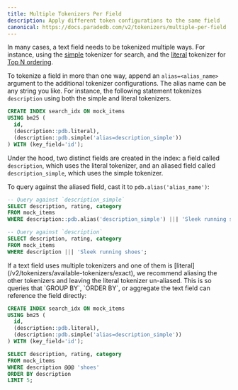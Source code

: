 ```yaml
---
title: Multiple Tokenizers Per Field
description: Apply different token configurations to the same field
canonical: https://docs.paradedb.com/v2/tokenizers/multiple-per-field
---
```


In many cases, a text field needs to be tokenized multiple ways. For instance, using the [simple](/v2/tokenizers/available-tokenizers/simple)
tokenizer for search, and the [literal](/v2/tokenizers/available-tokenizers/exact) tokenizer for [Top N ordering](/v2/sorting/topn).

To tokenize a field in more than one way, append an `alias=<alias_name>` argument to the additional tokenizer configurations.
The alias name can be any string you like. For instance, the following statement tokenizes `description` using both the simple and literal tokenizers.

```sql
CREATE INDEX search_idx ON mock_items
USING bm25 (
  id,
  (description::pdb.literal),
  (description::pdb.simple('alias=description_simple'))
) WITH (key_field='id');
```

Under the hood, two distinct fields are created in the index: a field called `description`, which uses the literal tokenizer,
and an aliased field called `description_simple`, which uses the simple tokenizer.

To query against the aliased field, cast it to `pdb.alias('alias_name')`:

```sql
-- Query against `description_simple`
SELECT description, rating, category
FROM mock_items
WHERE description::pdb.alias('description_simple') ||| 'Sleek running shoes';

-- Query against `description`
SELECT description, rating, category
FROM mock_items
WHERE description ||| 'Sleek running shoes';
```

<Note>
If a text field uses multiple tokenizers and one of them is [literal](/v2/tokenizers/available-tokenizers/exact), we recommend aliasing
the other tokenizers and leaving the literal tokenizer un-aliased. This is so queries that `GROUP BY`, `ORDER BY`, or aggregate the
text field can reference the field directly:

```sql
CREATE INDEX search_idx ON mock_items
USING bm25 (
  id,
  (description::pdb.literal),
  (description::pdb.simple('alias=description_simple'))
) WITH (key_field='id');

SELECT description, rating, category
FROM mock_items
WHERE description @@@ 'shoes'
ORDER BY description
LIMIT 5;
```

</Note>

